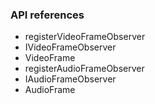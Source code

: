 
<PlatformWrapper platform="electron">

### API references

* <Link to = "{{global.API_REF_ELECTRON_ROOT_VOICE_SDK}}/class_imediaengine.html#api_imediaengine_registeraudioframeobserver">registerVideoFrameObserver</Link>

* <Link to = "{{global.API_REF_ELECTRON_ROOT_VOICE_SDK}}/class_ivideoframeobserver.html">IVideoFrameObserver</Link>

* <Link to = "{{global.API_REF_ELECTRON_ROOT_VOICE_SDK}}/rtc_api_data_type.html#class_videoframe">VideoFrame</Link>

* <Link to = "{{global.API_REF_ELECTRON_ROOT_VOICE_SDK}}/class_imediaengine.html#api_imediaengine_registeraudioframeobserver">registerAudioFrameObserver</Link>

* <Link to = "{{global.API_REF_ELECTRON_ROOT_VOICE_SDK}}/class_iaudioframeobserver.html">IAudioFrameObserver</Link>

* <Link to = "{{global.API_REF_ELECTRON_ROOT_VOICE_SDK}}/rtc_api_data_type.html#class_audioframe">AudioFrame</Link>

</PlatformWrapper>
